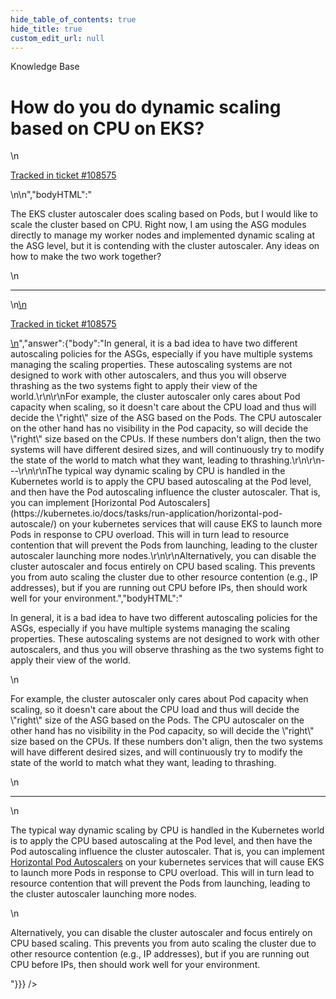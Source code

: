 ```yaml
---
hide_table_of_contents: true
hide_title: true
custom_edit_url: null
---
```



<head>
  <link rel="canonical" href="https://github.com/gruntwork-io/knowledge-base/discussions/411" />
</head>

<CenterLayout>
<span className="searchCategory">Knowledge Base</span>
<h1>How do you do dynamic scaling based on CPU on EKS?</h1>
<GitHub discussion={{"id":"D_kwDOF8slf84APgRa","number":411,"author":{"login":"yorinasub17"},"title":"How do you do dynamic scaling based on CPU on EKS?","body":"\nThe EKS cluster autoscaler does scaling based on Pods, but I would like to scale the cluster based on CPU. Right now, I am using the ASG modules directly to manage my worker nodes and implemented dynamic scaling at the ASG level, but it is contending with the cluster autoscaler. Any ideas on how to make the two work together?\n\n---\n\n<ins datetime=\"2022-05-10T14:10:23Z\">\n  <p><a href=\"https://support.gruntwork.io/hc/requests/108575\">Tracked in ticket #108575</a></p>\n</ins>\n","bodyHTML":"<p dir=\"auto\">The EKS cluster autoscaler does scaling based on Pods, but I would like to scale the cluster based on CPU. Right now, I am using the ASG modules directly to manage my worker nodes and implemented dynamic scaling at the ASG level, but it is contending with the cluster autoscaler. Any ideas on how to make the two work together?</p>\n<hr>\n<ins datetime=\"2022-05-10T14:10:23Z\">\n  <p dir=\"auto\"><a href=\"https://support.gruntwork.io/hc/requests/108575\" rel=\"nofollow\">Tracked in ticket #108575</a></p>\n</ins>","answer":{"body":"In general, it is a bad idea to have two different autoscaling policies for the ASGs, especially if you have multiple systems managing the scaling properties. These autoscaling systems are not designed to work with other autoscalers, and thus you will observe thrashing as the two systems fight to apply their view of the world.\r\n\r\nFor example, the cluster autoscaler only cares about Pod capacity when scaling, so it doesn't care about the CPU load and thus will decide the \"right\" size of the ASG based on the Pods. The CPU autoscaler on the other hand has no visibility in the Pod capacity, so will decide the \"right\" size based on the CPUs. If these numbers don't align, then the two systems will have different desired sizes, and will continuously try to modify the state of the world to match what they want, leading to thrashing.\r\n\r\n---\r\n\r\nThe typical way dynamic scaling by CPU is handled in the Kubernetes world is to apply the CPU based autoscaling at the Pod level, and then have the Pod autoscaling influence the cluster autoscaler. That is, you can implement [Horizontal Pod Autoscalers](https://kubernetes.io/docs/tasks/run-application/horizontal-pod-autoscale/) on your kubernetes services that will cause EKS to launch more Pods in response to CPU overload. This will in turn lead to resource contention that will prevent the Pods from launching, leading to the cluster autoscaler launching more nodes.\r\n\r\nAlternatively, you can disable the cluster autoscaler and focus entirely on CPU based scaling. This prevents you from auto scaling the cluster due to other resource contention (e.g., IP addresses), but if you are running out CPU before IPs, then should work well for your environment.","bodyHTML":"<p dir=\"auto\">In general, it is a bad idea to have two different autoscaling policies for the ASGs, especially if you have multiple systems managing the scaling properties. These autoscaling systems are not designed to work with other autoscalers, and thus you will observe thrashing as the two systems fight to apply their view of the world.</p>\n<p dir=\"auto\">For example, the cluster autoscaler only cares about Pod capacity when scaling, so it doesn't care about the CPU load and thus will decide the \"right\" size of the ASG based on the Pods. The CPU autoscaler on the other hand has no visibility in the Pod capacity, so will decide the \"right\" size based on the CPUs. If these numbers don't align, then the two systems will have different desired sizes, and will continuously try to modify the state of the world to match what they want, leading to thrashing.</p>\n<hr>\n<p dir=\"auto\">The typical way dynamic scaling by CPU is handled in the Kubernetes world is to apply the CPU based autoscaling at the Pod level, and then have the Pod autoscaling influence the cluster autoscaler. That is, you can implement <a href=\"https://kubernetes.io/docs/tasks/run-application/horizontal-pod-autoscale/\" rel=\"nofollow\">Horizontal Pod Autoscalers</a> on your kubernetes services that will cause EKS to launch more Pods in response to CPU overload. This will in turn lead to resource contention that will prevent the Pods from launching, leading to the cluster autoscaler launching more nodes.</p>\n<p dir=\"auto\">Alternatively, you can disable the cluster autoscaler and focus entirely on CPU based scaling. This prevents you from auto scaling the cluster due to other resource contention (e.g., IP addresses), but if you are running out CPU before IPs, then should work well for your environment.</p>"}}} />

</CenterLayout>
  

<!-- ##DOCS-SOURCER-START
{
  "sourcePlugin": "github-discussions",
  "hash": "a800e258b418d049dac6b393b2881029"
}
##DOCS-SOURCER-END -->
